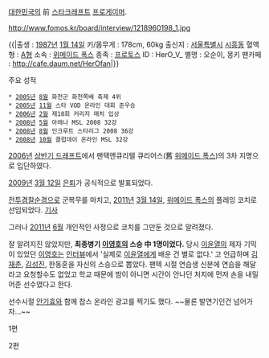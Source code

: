 [[대한민국]]의 前 [[스타크래프트]] [[프로게이머]].

http://www.fomos.kr/board/interview/1218960198_1.jpg

{{|출생 : [[1987년]] [[1월 14일]]
키/몸무게 : 178cm, 60kg
출신지 : [[서울특별시]] [[시흥동]]
혈액형 : [[A형]]
소속 : [[위메이드 폭스]]
종족 : [[프로토스]]
ID : HerO_V_
별명 : 오순이, 몽키
팬카페 : http://cafe.daum.net/HerOfan|}}

주요 성적
 * [[2005년]] [[8월]] 화천군 화천쪽배 축제 4위
 * [[2005년]] [[11월]] 스타 VOD 온라인 대회 준우승
 * [[2006년]] [[2월]] 제18회 커리지 매치 입상
 * [[2008년]] [[5월]] 아레나 MSL 2008 32강
 * [[2008년]] [[8월]] 인크루트 스타리그 2008 36강
 * [[2008년]] [[10월]] 클럽데이 온라인 MSL 32강

[[2006년]] [http://www.khgames.co.kr/news/articleView.html?idxno=14784 상반기 드래프트]에서 팬택앤큐리텔 큐리어스(舊 [[위메이드 폭스]])의 3차 지명으로 입단하였다.

[[2009년]] [[3월 12일]] [http://www.fomos.kr/board/board.php?mode=read&keyno=93700&db=issue 은퇴]가 공식적으로 발표되었다.

[[전투경찰순경]]으로 군복무를 마치고, [[2011년]] [[3월 14일]], [[위메이드 폭스]]의 플레잉 코치로 선임되었다. [http://www.fomos.kr/board/board.php?mode=read&keyno=115585&db=issue 기사]

그러나 [[2011년]] [[6월]] 개인적인 사정으로 코치를 그만둔 것으로 알려졌다.

잘 알려지진 않았지만, '''최종병기 [[이영호]]의 스승 中 1명이었다.''' 당시 [[이윤열]]의 제자 기믹이 있었던 [[이영호]]는 [http://www.fomos.kr/board/board.php?mode=read&keyno=100471&db=issue 인터뷰]에서 '실제로 [[이윤열]]에게 배운 건 별로 없다.' 고 언급하며 [[김재춘]], [[김성진]], 한동훈을 자신의 스승으로 뽑았다. 팬텍 시절 연습생 신분에 연습을 해달라고 요청할수도 없었고 학교 때문에 밤이 아니면 시간이 안나던 처지에 먼저 손을 내밀어준 선수였다고 한다.

선수시절 [[안기효]]와 함께 찹스 온라인 광고를 찍기도 했다. ~~물론 발연기인건 넘어가자...~~

{{{#!HTML
<object type='application/x-shockwave-flash' id='DaumVodPlayer_B6Y1R_cNWq8$' width='500px' height='281px' align='middle' classid='clsid:d27cdb6e-ae6d-11cf-96b8-444553540000' codebase='http://fpdownload.macromedia.com/pub/shockwave/cabs/flash/swflash.cab#version=10,3,0,0'><param name='movie' value='http://videofarm.daum.net/controller/player/VodPlayer.swf' /><param name='allowScriptAccess' value='always' /><param name='allowFullScreen' value='true' /><param name='bgcolor' value='#000000' /><param name='wmode' value='window' /><param name='flashvars' value='vid=B6Y1R_cNWq8$&playLoc=undefined&alert=true' /><embed src='http://videofarm.daum.net/controller/player/VodPlayer.swf' width='500px' height='281px' allowScriptAccess='always' type='application/x-shockwave-flash' allowFullScreen='true' bgcolor='#000000' flashvars='vid=B6Y1R_cNWq8$&playLoc=undefined&alert=true'></embed></object>
}}}
1편

{{{#!HTML
<object type='application/x-shockwave-flash' id='DaumVodPlayer_3zqImEeJUSw$' width='500px' height='281px' align='middle' classid='clsid:d27cdb6e-ae6d-11cf-96b8-444553540000' codebase='http://fpdownload.macromedia.com/pub/shockwave/cabs/flash/swflash.cab#version=10,3,0,0'><param name='movie' value='http://videofarm.daum.net/controller/player/VodPlayer.swf' /><param name='allowScriptAccess' value='always' /><param name='allowFullScreen' value='true' /><param name='bgcolor' value='#000000' /><param name='wmode' value='window' /><param name='flashvars' value='vid=3zqImEeJUSw$&playLoc=undefined&alert=true' /><embed src='http://videofarm.daum.net/controller/player/VodPlayer.swf' width='500px' height='281px' allowScriptAccess='always' type='application/x-shockwave-flash' allowFullScreen='true' bgcolor='#000000' flashvars='vid=3zqImEeJUSw$&playLoc=undefined&alert=true'></embed></object>
}}}
2편
